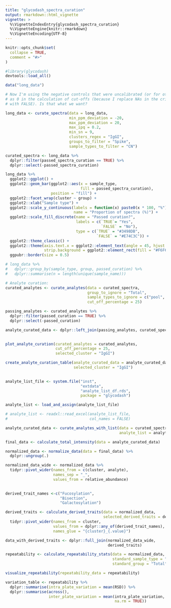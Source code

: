 ```yaml
---
title: "glycodash_spectra_curation"
output: rmarkdown::html_vignette
vignette: >
  %\VignetteIndexEntry{glycodash_spectra_curation}
  %\VignetteEngine{knitr::rmarkdown}
  %\VignetteEncoding{UTF-8}
---
```


```r
knitr::opts_chunk$set(
  collapse = TRUE,
  comment = "#>"
)
```

```r

#library(glycodash)
devtools::load_all()

data("long_data")
```

```r

# Now I'm using the negative controls that were uncalibrated (or for other reason NA)
# as 0 in the calculation of cut-offs (because I replace NAs in the criteria check 
# with FALSE). Is that what we want?

long_data <- curate_spectra(data = long_data,
                            min_ppm_deviation = -20,
                            max_ppm_deviation = 20,
                            max_ipq = 0.2,
                            min_sn = 9,
                            clusters_regex = "IgGI",
                            groups_to_filter = "Spike",
                            sample_types_to_filter = "CN")

curated_spectra <- long_data %>% 
  dplyr::filter(passed_spectra_curation == TRUE) %>% 
  dplyr::select(-passed_spectra_curation)

```

```r

long_data %>%  
  ggplot2::ggplot() +
  ggplot2::geom_bar(ggplot2::aes(x = sample_type, 
                                 fill = passed_spectra_curation), 
                    position = "fill") +
  ggplot2::facet_wrap(cluster ~ group) +
  ggplot2::xlab("Sample type") +
  ggplot2::scale_y_continuous(labels = function(x) paste0(x * 100, "%"), 
                              name = "Proportion of spectra (%)") +
  ggplot2::scale_fill_discrete(name = "Passed curation?", 
                               labels = c(`TRUE`= "Yes",
                                          `FALSE` = "No"),
                               type = c(`TRUE` = "#3498DB",
                                        `FALSE` = "#E74C3C")) +
  ggplot2::theme_classic() +
  ggplot2::theme(axis.text.x = ggplot2::element_text(angle = 45, hjust = 1),
                 strip.background = ggplot2::element_rect(fill = "#F6F6F8")) +
  ggpubr::border(size = 0.5)

# long_data %>% 
#   dplyr::group_by(sample_type, group, passed_curation) %>% 
#   dplyr::summarise(n = length(unique(sample_name)))

```

```r

# Analyte curation:
curated_analytes <- curate_analytes(data = curated_spectra,
                                    group_to_ignore = "Total",
                                    sample_types_to_ignore = c("pool", "IVIGg", "CN", "Visucon", "PBS"),
                                    cut_off_percentage = 25)

passing_analytes <- curated_analytes %>% 
  dplyr::filter(passed_curation == TRUE) %>% 
  dplyr::select(-passed_curation)

analyte_curated_data <- dplyr::left_join(passing_analytes, curated_spectra)
  
```

```r

plot_analyte_curation(curated_analytes = curated_analytes,
                      cut_off_percentage = 25,
                      selected_cluster = "IgGI")

```

```r

create_analyte_curation_table(analyte_curated_data = analyte_curated_data,
                              selected_cluster = "IgGI")
                  
```


```r

analyte_list_file <- system.file("inst",
                                 "extdata",
                                 "analyte_list_df.rds",
                                 package = "glycodash")

analyte_list <- load_and_assign(analyte_list_file)

# analyte_list <- readxl::read_excel(analyte_list_file,
#                                    col_names = FALSE)

analyte_curated_data <- curate_analytes_with_list(data = curated_spectra,
                                                  analyte_list = analyte_list)

```

```r

final_data <- calculate_total_intensity(data = analyte_curated_data)

```

```r

normalized_data <- normalize_data(data = final_data) %>% 
  dplyr::ungroup(.)

normalized_data_wide <- normalized_data %>% 
  tidyr::pivot_wider(names_from = c(cluster, analyte),
                     names_sep = "_",
                     values_from = relative_abundance)
  
```

```r

derived_trait_names <-c("Fucosylation",
                        "Bisection",
                        "Galactosylation")

derived_traits <- calculate_derived_traits(data = normalized_data,
                                           selected_derived_traits = derived_trait_names) %>% 
  tidyr::pivot_wider(names_from = cluster,
                     values_from = dplyr::any_of(derived_trait_names),
                     names_glue = "{cluster}_{.value}")

data_with_derived_traits <- dplyr::full_join(normalized_data_wide,
                                             derived_traits)


```


```r

repeatability <- calculate_repeatability_stats(data = normalized_data,
                                               standard_sample_type = "Visucon",
                                               standard_group = "Total")

visualize_repeatability(repeatability_data = repeatability)

variation_table <- repeatability %>% 
  dplyr::summarise(intra_plate_variation = mean(RSD)) %>% 
  dplyr::summarise(across(),
                   inter_plate_variation = mean(intra_plate_variation, 
                                                na.rm = TRUE))

```

```r

```

